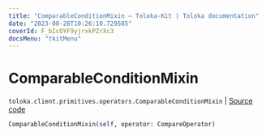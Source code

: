 ```yaml
---
title: "ComparableConditionMixin — Toloka-Kit | Toloka documentation"
date: "2023-08-28T10:26:10.729585"
coverId: F_bIcOYF9yjrxkPZrXc3
docsMenu: "tkitMenu"
---
```


# ComparableConditionMixin

`toloka.client.primitives.operators.ComparableConditionMixin` | [Source code](https://github.com/Toloka/toloka-kit/blob/v1.2.1/src/client/primitives/operators.py#L179)

```python
ComparableConditionMixin(self, operator: CompareOperator)
```